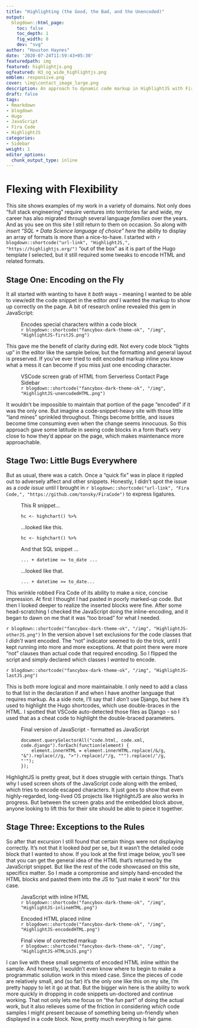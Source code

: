 ```yaml
---
title: "Highlighting (the Good, the Bad, and the Unencoded)"
output:
  blogdown::html_page:
    toc: false
    toc_depth: 1
    fig_width: 8
    dev: "svg"
author: "Houston Haynes"
date: '2020-07-24T11:59:43+05:30'
featuredpath: img
featured: highlightjs.png
ogfeatured: H3_og_wide_highlightjs.png
emblem: responsive.png
cover: \img\contact_image_large.png
description: An approach to dynamic code markup in HighlightJS with Fira Code ligatures for extra flair
draft: false
tags:
- Rmarkdown
- blogdown
- Hugo
- JavaScript
- Fira Code
- HighlightJS
categories: 
- Sidebar
weight: 1
editor_options: 
  chunk_output_type: inline
---
```


# Flexing with Flexibility

This site shows examples of my work in a variety of domains. Not only does "full stack engineering" require ventures into territories far and wide, my career has also migrated through several language *families* over the years. And as you see on this site I still return to them on occasion. So along with *insert "SQL + Data Science language of choice" here* the ability to display an array of formats is more than a nice-to-have. I started with `r blogdown::shortcode("url-link", "HighlightJS,", "https://highlightjs.org/")` "out of the box" as it is part of the Hugo template I selected, but it still required some tweaks to encode HTML and related formats. 

## Stage One: Encoding on the Fly

It all started with wanting to have it *both* ways - meaning I wanted to be able to view/edit the code snippet in the editor *and* I wanted the markup to show up correctly on the page. A bit of research online revealed this gem in JavaScript:

<figure><figcaption class="caption">Encodes special characters within a code block</figcaption>
`r blogdown::shortcode("fancybox-dark-theme-ok", "/img", "HighlightJS-firstJS.png")`
</figure>
This gave me the benefit of clarity during edit. Not every code block "lights up" in the editor like the sample below, but the formatting and general layout is preserved. If you've ever tried to edit encoded markup inline you know what a mess it can become if you miss just one encoding character. 
<figure><figcaption class="caption">VSCode screen grab of HTML from Serverless Contact Page Sidebar</figcaption>
`r blogdown::shortcode("fancybox-dark-theme-ok", "/img", "HighlightJS-unencodedHTML.png")`
</figure>
It wouldn't be impossible to maintain that portion of the page "encoded" if it was the only one. But imagine a code-snippet-heavy site with those little "land mines" sprinkled throughout. Things become brittle, and issues become time consuming even when the change seems innocuous. So this approach gave some latitude in seeing code blocks in a form that's very close to how they'd appear on the page, which makes maintenance more approachable.

## Stage Two: Little Bugs Everywhere

But as usual, there was a catch. Once a "quick fix" was in place it rippled out to adversely affect and other snippets. Honestly, I didn't spot the issue as a *code issue* until I brought in `r blogdown::shortcode("url-link", "Fira Code,", "https://github.com/tonsky/FiraCode")` to express ligatures. 

<div class="row">
<div class="col-md-6">
<figure><figcaption class="caption">This R snippet...</figcaption>
<pre><code class="r">hc <- highchart() %>%</code></pre>
</figure>
</div>
<div class="col-md-6">
<figure><figcaption class="caption">...looked like this.</figcaption>
<pre><code class="html">hc &lt;- highchart() %&gt;%</code></pre>
</figure>
</div>
<div class="col-md-6">
<figure><figcaption class="caption">And that SQL snippet ...</figcaption>
<pre><code class="sql">... + datetime >= to_date ...</code></pre>
</figure>
</div>
<div class="col-md-6">
<figure><figcaption class="caption">...looked like that.</figcaption>
<pre><code class="html">... + datetime &gt;= to_date...</code></pre>
</figure>
</div>
</div>

This wrinkle robbed Fira Code of its ability to make a nice, concise impression. At first I thought I had pasted in poorly marked-up code. But then I looked deeper to realize the inserted blocks were fine. After some head-scratching I checked the JavaScript doing the inline-encoding, and it began to dawn on me that it was "too broad" for what I needed.

`r blogdown::shortcode("fancybox-dark-theme-ok", "/img", "HighlightJS-otherJS.png")`
In the version above I set exclusions for the code classes that I *didn't* want encoded. The "not" indicator seemed to do the trick, until I kept running into more and more exceptions. At that point there were more "not" clauses than actual code that required encoding. So I flipped the script and simply declared which classes I *wanted* to encode.

`r blogdown::shortcode("fancybox-dark-theme-ok", "/img", "HighlightJS-lastJS.png")`

This is both more logical and more maintainable. I only need to add a class to that list in the declaration if and when I have another language that requires markup. As a side note, I'll say that I *don't* use Django, but here it's used to highlight the Hugo shortcodes, which use double-braces in the HTML. I spotted that VSCode auto-detected those files as Django - so I used that as a cheat code to highlight the double-braced parameters.

<figure><figcaption class="caption">Final version of JavaScript - formatted as JavaScript</figcaption>
<pre><code class="javascript">document.querySelectorAll("code.html, code.xml, code.django").forEach(function(element) {
    element.innerHTML = element.innerHTML.replace(/&/g, "&amp;").replace(/</g, "&lt;").replace(/>/g, "&gt;").replace(/"/g, "&quot;").replace(/'/g, "&#039;");
});</code></pre>
</figure>

HighlightJS is pretty great, but it does struggle with certain things. That's why I used screen shots of the JavaScript code along with the embed, which tries to encode escaped characters. It just goes to show that even highly-regarded, long-lived OS projects like HighlightJS are also works in progress. But between the screen grabs and the embedded block above, anyone looking to lift this for their site should be able to piece it together.

## Stage Three: Exceptions to the Rules
So after that excursion I still found that certain things were not displaying correctly. It's not that it looked *bad* per se, but it wasn't the detailed code block that I wanted to show. If you look at the first image below, you'll see that you can get the general idea of the HTML that's returned by the JavaScript snippet. But like the rest of the code showcased on this site, specifics matter. So I made a compromise and simply hand-encoded the HTML blocks and pasted them into the JS to "just make it work" for this case.

<div class="row">
<div class="col-md-4">
<figure><figcaption class="caption">JavaScript with inline HTML</figcaption>
`r blogdown::shortcode("fancybox-dark-theme-ok", "/img", "HighlightJS-inlineHTML.png")`
</figure>
</div>
<div class="col-md-4">
<figure><figcaption class="caption">Encoded HTML placed inline</figcaption>
`r blogdown::shortcode("fancybox-dark-theme-ok", "/img", "HighlightJS-encodedHTML.png")`
</figure>
</div>
<div class="col-md-4">
<figure><figcaption class="caption">Final view of corrected markup</figcaption>
`r blogdown::shortcode("fancybox-dark-theme-ok", "/img", "HighlightJS-HTMLinJS.png")`
</figure>
</div>
</div>
I can live with these small segments of encoded HTML inline within the sample. And honestly, I wouldn't even know where to begin to make a programmatic solution work in this mixed case. Since the pieces of code are relatively small, and (so far) it's the only one like this on my site, I'm pretty happy to let it go at that. But the bigger win here is the ability to work more quickly in dropping in code snippets un-doctored and continue working. That not only lets me focus on "the fun part" of doing the actual work, but it also relieves some of the friction in considering *which* code samples I might present because of something being un-friendly when displayed in a code block. Now, pretty much everything is fair game.
